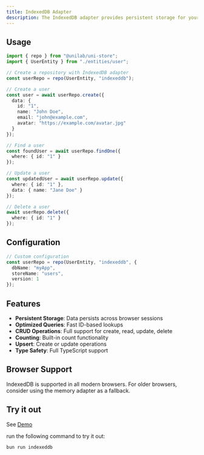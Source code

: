 ```yaml
---
title: IndexedDB Adapter
description: The IndexedDB adapter provides persistent storage for your entities in web browsers using the IndexedDB API.
---
```


## Usage

```typescript
import { repo } from "@unilab/uni-store";
import { UserEntity } from "./entities/user";

// Create a repository with IndexedDB adapter
const userRepo = repo(UserEntity, "indexeddb");

// Create a user
const user = await userRepo.create({
  data: {
    id: "1",
    name: "John Doe",
    email: "john@example.com",
    avatar: "https://example.com/avatar.jpg"
  }
});

// Find a user
const foundUser = await userRepo.findOne({
  where: { id: "1" }
});

// Update a user
const updatedUser = await userRepo.update({
  where: { id: "1" },
  data: { name: "Jane Doe" }
});

// Delete a user
await userRepo.delete({
  where: { id: "1" }
});
```

## Configuration

```typescript
// Custom configuration
const userRepo = repo(UserEntity, "indexeddb", {
  dbName: "myApp",
  storeName: "users",
  version: 1
});
```

## Features

- **Persistent Storage**: Data persists across browser sessions
- **Optimized Queries**: Fast ID-based lookups
- **CRUD Operations**: Full support for create, read, update, delete
- **Counting**: Built-in count functionality
- **Upsert**: Create or update operations
- **Type Safety**: Full TypeScript support

## Browser Support

IndexedDB is supported in all modern browsers. For older browsers, consider using the memory adapter as a fallback.


## Try it out

See [Demo](https://github.com/unifi-lab/unify/tree/main/examples/uni-store)

run the following command to try it out:
```bash
bun run indexeddb
```